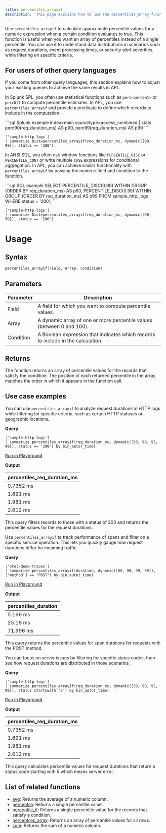 ```yaml
---
title: percentiles_arrayif
description: 'This page explains how to use the percentiles_array function in APL.'
---
```


Use `percentiles_arrayif` to calculate approximate percentile values for a numeric expression when a certain condition evaluates to true. This function is useful when you want an array of percentiles instead of a single percentile. You can use it to understand data distributions in scenarios such as request durations, event processing times, or security alert severities, while filtering on specific criteria.

## For users of other query languages

If you come from other query languages, this section explains how to adjust your existing queries to achieve the same results in APL.

<AccordionGroup>
<Accordion title="Splunk SPL users">

In Splunk SPL, you often use statistical functions such as `perc<percent>` or `percN()` to compute percentile estimates. In APL, you use `percentiles_arrayif` and provide a predicate to define which records to include in the computation.

<CodeGroup>
```sql Splunk example
index=main sourcetype=access_combined
| stats perc90(req_duration_ms) AS p90, perc99(req_duration_ms) AS p99
```

```kusto APL equivalent
['sample-http-logs']
| summarize Dist=percentiles_arrayif(req_duration_ms, dynamic([90, 99]), status == '200')
```
</CodeGroup>

</Accordion>
<Accordion title="ANSI SQL users">

In ANSI SQL, you often use window functions like `PERCENTILE_DISC` or `PERCENTILE_CONT` or write multiple `CASE` expressions for conditional aggregation. In APL, you can achieve similar functionality with `percentiles_arrayif` by passing the numeric field and condition to the function.

<CodeGroup>
```sql SQL example
SELECT
  PERCENTILE_DISC(0.90) WITHIN GROUP (ORDER BY req_duration_ms) AS p90,
  PERCENTILE_DISC(0.99) WITHIN GROUP (ORDER BY req_duration_ms) AS p99
FROM sample_http_logs
WHERE status = '200';
```

```kusto APL equivalent
['sample-http-logs']
| summarize Dist=percentiles_arrayif(req_duration_ms, dynamic([90, 99]), status == '200')
```
</CodeGroup>

</Accordion>
</AccordionGroup>

# Usage

## Syntax

```kusto
percentiles_arrayif(Field, Array, Condition)
```

## Parameters

| Parameter    | Description                                                               |
|------------- |---------------------------------------------------------------------------|
| Field   | A field for which you want to compute percentile values.     |
| Array | A dynamic array of one or more percentile values (between 0 and 100).       |
| Condition    | A Boolean expression that indicates which records to include in the calculation. |

## Returns

The function returns an array of percentile values for the records that satisfy the condition. The position of each returned percentile in the array matches the order in which it appears in the function call.

## Use case examples

<Tabs>
<Tab title="Log analysis">

You can use `percentiles_arrayif` to analyze request durations in HTTP logs while filtering for specific criteria, such as certain HTTP statuses or geographic locations.

**Query**

```kusto
['sample-http-logs']
| summarize percentiles_arrayif(req_duration_ms, dynamic([50, 90, 95, 99]), status == '200') by bin_auto(_time)
```

[Run in Playground](https://play.axiom.co/axiom-play-qf1k/query?initForm=%7B%22apl%22%3A%22%5B'sample-http-logs'%5D%20%7C%20summarize%20percentiles_arrayif(req_duration_ms%2C%20dynamic(%5B50%2C%2090%2C%2095%2C%2099%5D)%2C%20status%20%3D%3D%20'200')%20by%20bin_auto(_time)%22%7D)

**Output**

| percentiles_req_duration_ms  |
|--------------------------|
| 0.7352 ms     |
| 1.691 ms     |
| 1.981 ms     |
| 2.612 ms     |


This query filters records to those with a status of 200 and returns the percentile values for the request durations.

</Tab>
<Tab title="OpenTelemetry traces">

Use `percentiles_arrayif` to track performance of spans and filter on a specific service operation. This lets you quickly gauge how request durations differ for incoming traffic.

**Query**

```kusto
['otel-demo-traces']
| summarize percentiles_arrayif(duration, dynamic([50, 90, 99, 99]), ['method'] == "POST") by bin_auto(_time)
```

[Run in Playground](https://play.axiom.co/axiom-play-qf1k/query?initForm=%7B%22apl%22%3A%22%5B'otel-demo-traces'%5D%20%7C%20summarize%20percentiles_arrayif(duration%2C%20dynamic(%5B50%2C%2090%2C%2099%2C%2099%5D)%2C%20%5B'method'%5D%20%3D%3D%20'POST')%20by%20bin_auto(_time)%22%7D)

**Output**

| percentiles_duration           |
|---------------------------|
| 5.166 ms |
| 25.18 ms |
| 71.996 ms |

This query returns the percentile values for span durations for requests with the POST method.

</Tab>
<Tab title="Security logs">

You can focus on server issues by filtering for specific status codes, then see how request durations are distributed in those scenarios.

**Query**

```kusto
['sample-http-logs']
| summarize percentiles_arrayif(req_duration_ms, dynamic([50, 90, 95, 99]), status startswith '5') by bin_auto(_time)
```

[Run in Playground](https://play.axiom.co/axiom-play-qf1k/query?initForm=%7B%22apl%22%3A%22%5B'sample-http-logs'%5D%20%7C%20summarize%20percentiles_arrayif(req_duration_ms%2C%20dynamic(%5B50%2C%2090%2C%2095%2C%2099%5D)%2C%20status%20startswith%20'5')%20by%20bin_auto(_time)%22%7D)

**Output**

| percentiles_req_duration_ms |
|---------------------------|
| 0.7352 ms |
| 1.691 ms |
| 1.981 ms |
| 2.612 ms |

This query calculates percentile values for request durations that return a status code starting with 5 which means server error.

</Tab>
</Tabs>

## List of related functions

- [avg](/apl/aggregation-function/avg): Returns the average of a numeric column.
- [percentile](/apl/aggregation-function/percentile): Returns a single percentile value.
- [percentile_if](/apl/aggregation-function/percentileif): Returns a single percentile value for the records that satisfy a condition.
- [percentiles_array](/apl/aggregation-function/percentiles-array): Returns an array of percentile values for all rows.
- [sum](/apl/aggregation-function/sum): Returns the sum of a numeric column.